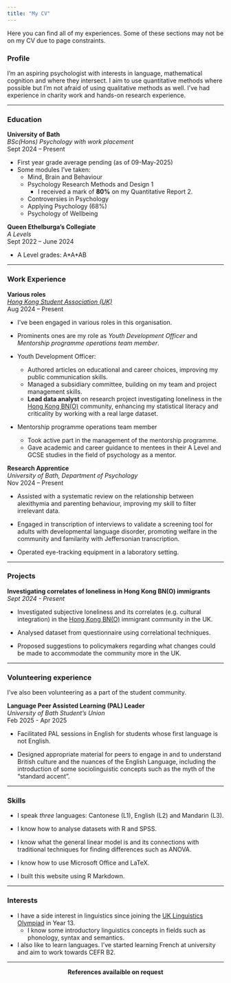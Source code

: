 ```yaml
---
title: "My CV"
---
```


Here you can find all of my experiences. Some of these sections may not be on my CV due to page constraints.

### Profile

I'm an aspiring psychologist with interests in language, mathematical cognition and where they intersect. I aim to use quantitative methods where possible but I'm not afraid of using qualitative methods as well. I've had experience in charity work and hands-on research experience.

---

### Education

**University of Bath**  
_BSc(Hons) Psychology with work placement_  
Sept 2024 -- Present  

- First year grade average pending (as of 09-May-2025)
- Some modules I've taken:
  - Mind, Brain and Behaviour
  - Psychology Research Methods and Design 1
    - I received a mark of **80%** on my Quantitative Report 2.
  - Controversies in Psychology
  - Applying Psychology (68%)
  - Psychology of Wellbeing

**Queen Ethelburga's Collegiate**  
_A Levels_  
Sept 2022 -- June 2024

- A Level grades: A\*A\*AB

---

### Work Experience

**Various roles**  
_[Hong Kong Student Association (UK)](https://www.hksacic.co.uk/)_  
Aug 2024 -- Present

- I've been engaged in various roles in this organisation.

- Prominents ones are my role as _Youth Development Officer_ and _Mentorship programme operations team member_.

- Youth Development Officer:
  - Authored articles on educational and career choices, improving my public communication skills.
  - Managed a subsidiary committee, building on my team and project management skills.
  - **Lead data analyst** on research project investigating loneliness in the [Hong Kong BN(O)](https://www.gov.uk/british-national-overseas-bno-visa) community,
enhancing my statistical literacy and criticality by working with a real large dataset. \
- Mentorship programme operations team member
  - Took active part in the management of the mentorship programme.
  - Gave academic and career guidance to mentees in their A Level and GCSE studies in the field of psychology as a mentor.

**Research Apprentice**  
_University of Bath, Department of Psychology_  
Nov 2024 -- Present

- Assisted with a systematic review on the relationship between alexithymia and parenting behaviour,
improving my skill to filter irrelevant data.

- Engaged in transcription of interviews to validate a screening tool for adults with developmental language disorder, promoting welfare in the community and familarity with Jeffersonian transcription.

- Operated eye-tracking equipment in a laboratory setting.

---

### Projects

**Investigating correlates of loneliness in Hong Kong BN(O) immigrants**  
_Sept 2024 - Present_

- Investigated subjective loneliness and its correlates (e.g. cultural integration) in the [Hong Kong BN(O)](https://www.gov.uk/british-national-overseas-bno-visa) immigrant community in the UK.

- Analysed dataset from questionnaire using correlational techniques.

- Proposed suggestions to policymakers regarding what changes could be made to accommodate the community more in the UK.

---

### Volunteering experience

I've also been volunteering as a part of the student community.

**Language Peer Assisted Learning (PAL) Leader**  
_University of Bath Student's Union_  
Feb 2025 - Apr 2025  

- Facilitated PAL sessions in English for students whose first language is not English.

- Designed appropriate material for peers to engage in and to understand British culture and the nuances of the English Language, including the introduction of some sociolinguistic concepts such as the myth of the "standard accent".

---

### Skills

- I speak _three_ languages: Cantonese (L1), English (L2) and Mandarin (L3).

- I know how to analyse datasets with R and SPSS.

- I know what the general linear model is and its connections with traditional techniques for finding differences such as ANOVA.

- I know how to use Microsoft Office and LaTeX.

- I built this website using R Markdown.

---

### Interests

- I have a side interest in linguistics since joining the [UK Linguistics Olympiad](https://www.uklo.org/) in Year 13.
  - I know some introductory linguistics concepts in fields such as phonology, syntax and semantics.

- I also like to learn languages. I've started learning French at university and aim to work towards CEFR B2.

---

<center> **References availaible on request** </center>